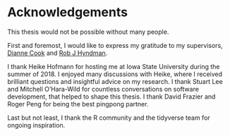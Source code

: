 # Acknowledgements {-}

This thesis would not be possible without many people.

First and foremost, I would like to express my gratitude to my supervisors, [Dianne Cook](http://dicook.org) and [Rob J Hyndman](http://robjhyndman.com).

I thank Heike Hofmann for hosting me at Iowa State University during the summer of 2018. I enjoyed many discussions with Heike, where I received brilliant questions and insightful advice on my research. I thank Stuart Lee and Mitchell O'Hara-Wild for countless conversations on software development, that helped to shape this thesis. I thank David Frazier and Roger Peng for being the best pingpong partner.

Last but not least, I thank the R community and the tidyverse team for ongoing inspiration.
